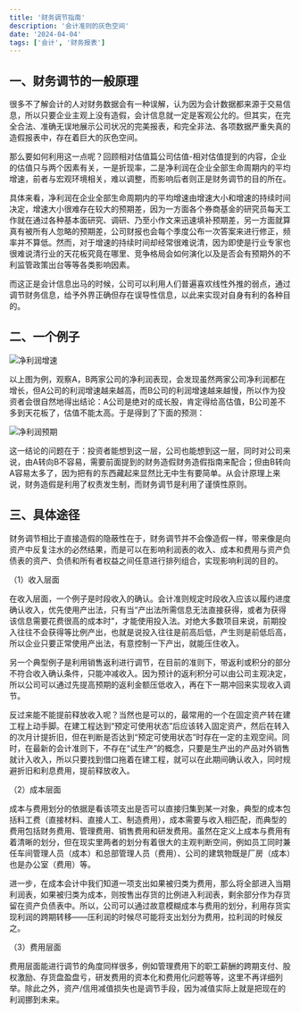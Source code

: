 ```yaml
---
title: '财务调节指南'
description: '会计准则的灰色空间'
date: '2024-04-04'
tags: ['会计', '财务报表']
---
```


## 一、财务调节的一般原理

很多不了解会计的人对财务数据会有一种误解，认为因为会计数据都来源于交易信息，所以只要企业主观上没有造假，会计信息就一定是客观公允的。但其实，在完全合法、准确无误地展示公司状况的完美报表，和完全非法、各项数据严重失真的造假报表中，存在着巨大的灰色空间。

那么要如何利用这一点呢？回顾相对估值篇公司估值-相对估值提到的内容，企业的估值只与两个因素有关，一是折现率，二是净利润在企业全部生命周期内的平均增速，前者与宏观环境相关，难以调整，而影响后者则正是财务调节的目的所在。

具体来看，净利润在企业全部生命周期内的平均增速由增速大小和增速的持续时间决定，增速大小很难存在较大的预期差，因为一方面各个券商基金的研究员每天工作就在通过各种基本面研究、调研、乃至小作文来迅速填补预期差，另一方面就算真有被所有人忽略的预期差，公司财报也会每个季度公布一次答案来进行修正，频率并不算低。然而，对于增速的持续时间却经常很难说清，因为即使是行业专家也很难说清行业的天花板究竟在哪里、竞争格局会如何演化以及是否会有预期外的不利监管政策出台等等各类影响因素。

而这正是会计信息出马的时候，公司可以利用人们普遍喜欢线性外推的弱点，通过调节财务信息，给予外界正确但存在误导性信息，以此来实现对自身有利的各种目的。

## 二、一个例子

<div style={{ display: 'flex', justifyContent: 'center', margin: '20px 0' }}>
  <img src="/images/blog/FinancialReconciliationGuide/1.png" alt="净利润增速" />
</div>

以上图为例，观察A，B两家公司的净利润表现，会发现虽然两家公司净利润都在增长，但A公司的利润增速越来越高，而B公司的利润增速越来越慢，所以作为投资者会很自然地得出结论：A公司是绝对的成长股，肯定得给高估值，B公司差不多到天花板了，估值不能太高。于是得到了下面的预测：

<div style={{ display: 'flex', justifyContent: 'center', margin: '20px 0' }}>
  <img src="/images/blog/FinancialReconciliationGuide/2.png" alt="净利润预期" />
</div>

这一结论的问题在于：投资者能想到这一层，公司也能想到这一层，同时对公司来说，由A转向B不容易，需要前面提到的财务造假财务造假指南来配合；但由B转向A容易太多了，因为把有的东西藏起来显然比无中生有要简单。从会计原理上来说，财务造假是利用了权责发生制，而财务调节是利用了谨慎性原则。

## 三、具体途径

财务调节相比于直接造假的隐蔽性在于，财务调节并不会像造假一样，带来像是向资产中反复注水的必然结果，而是可以在影响利润表的收入、成本和费用与资产负债表的资产、负债和所有者权益之间任意进行排列组合，实现影响利润的目的。

（1）收入层面

在收入层面，一个例子是时段收入的确认。会计准则规定时段收入应该以履约进度确认收入，优先使用产出法，只有当“产出法所需信息无法直接获得，或者为获得该信息需要花费很高的成本时”，才能使用投入法。对绝大多数项目来说，前期投入往往不会获得等比例产出，也就是说投入往往是前高后低，产生则是前低后高，所以企业只要正常使用产出法，有意控制一下产出，就能压住收入。

另一个典型例子是利用销售返利进行调节，在目前的准则下，带返利或积分的部分不符合收入确认条件，只能冲减收入。因为预计的返利积分可以由公司主观决定，所以公司可以通过先提高预期的返利金额压低收入，再在下一期冲回来实现收入调节。

反过来能不能提前释放收入呢？当然也是可以的，最常用的一个在固定资产转在建工程上动手脚。在建工程达到“预定可使用状态”后应该转入固定资产，然后在转入的次月计提折旧，但在判断是否达到“预定可使用状态”时存在一定的主观空间。同时，在最新的会计准则下，不存在“试生产”的概念，只要是生产出的产品对外销售就计入收入，所以只要找到借口拖着在建工程，就可以在此期间确认收入，同时规避折旧和利息费用，提前释放收入。

（2）成本层面

成本与费用划分的依据是看该项支出是否可以直接归集到某一对象，典型的成本包括料工费（直接材料、直接人工、制造费用），成本需要与收入相匹配，而典型的费用包括财务费用、管理费用、销售费用和研发费用。虽然在定义上成本与费用有着清晰的划分，但在现实里两者的划分有着很大的主观判断空间，例如员工同时兼任车间管理人员（成本）和总部管理人员（费用）、公司的建筑物既是厂房（成本）也是办公室（费用）等。

进一步，在成本会计中我们知道一项支出如果被归类为费用，那么将全部进入当期利润表，如果被归类为成本，则按售出存货的比例进入利润表，剩余部分作为存货留在资产负债表中。所以，公司可以通过故意模糊成本与费用的划分，利用存货实现利润的跨期转移——压利润的时候尽可能将支出划分为费用，拉利润的时候反之。

（3）费用层面

费用层面能进行调节的角度同样很多，例如管理费用下的职工薪酬的跨期支付、股权激励、存货盘盈盘亏，研发费用的资本化和费用化问题等等，这里不再详细列举。除此之外，资产/信用减值损失也是调节手段，因为减值实际上就是把现在的利润挪到未来。
